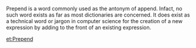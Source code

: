 Prepend is a word commonly used as the antonym of append. Infact, no such word exists as far as most dictionaries are concerned.  It does exist as a technical word or jargon in computer science for the creation of a new expression by adding to the front of an existing expression.

[[et:Prepend]]